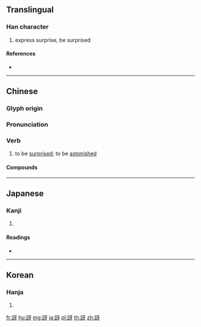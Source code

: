 {{character info/new}}
{{also|讶}}
==Translingual==

===Han character===
{{Han char|rn=149|rad=言|as=04|sn=11|four=01640|canj=YRMVH}}

# express surprise, be surprised

====References====
* {{Han ref|kx=1149.120|dkj=35260|dj=1616.140|hdz=63945.030|uh=8A1D|ud=35357|bh=B359|bd=45913}}

----

==Chinese==
{{zh-forms|s=讶}}

===Glyph origin===
{{Han etym}}

===Pronunciation===
{{zh-pron
|m=yà
|c=ngaa6
|md=
|mn=qz,xm:gā/tw:ngā/zz:gēe
|w=
|mc=y
|oc=y
|cat=v
}}

===Verb===
{{zh-verb}}

# to be [[surprised]]; to be [[astonished]]

====Compounds====
{{zh-der|驚訝|訝異|怪訝|訝然}}

----

==Japanese==

===Kanji===
{{ja-kanji|grade=|rs=言04}}

# {{defn|lang=ja|sort=言04}}

====Readings====
* {{ja-readings|on=[[が]] (ga), [[げ]] (ge)|kun=[[いぶかる]] (ibukaru)|nanori=}}

----

==Korean==

===Hanja===
{{ko-hanja|hangeul=아|eumhun=|rv=a|mr=a|y=a}}

# {{defn|lang=ko|sort=言04}}

[[fr:訝]]
[[hu:訝]]
[[mg:訝]]
[[ja:訝]]
[[pl:訝]]
[[th:訝]]
[[zh:訝]]